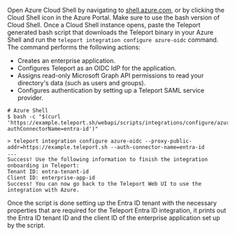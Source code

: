 Open Azure Cloud Shell by navigating to <a href="https://shell.azure.com">shell.azure.com</a>,
or by clicking the Cloud Shell icon in the Azure Portal. Make sure to use the bash version of Cloud Shell.
Once a Cloud Shell instance opens, paste the Teleport generated bash script that downloads the Teleport binary in your 
Azure Shell and run the `teleport integration configure azure-oidc` command. 
The command performs the following actions:
- Creates an enterprise application.
- Configures Teleport as an OIDC IdP for the application.
- Assigns read-only Microsoft Graph API permissions to read your directory's data (such as users and groups).
- Configures authentication by setting up a Teleport SAML service provider.

```code
# Azure Shell
$ bash -c "$(curl 'https://example.teleport.sh/webapi/scripts/integrations/configure/azureoidc.sh?authConnectorName=entra-id')"

> teleport integration configure azure-oidc --proxy-public-addr=https://example.teleport.sh --auth-connector-name=entra-id 
...
Success! Use the following information to finish the integration onboarding in Teleport:
Tenant ID: entra-tenant-id
Client ID: enterprise-app-id
Success! You can now go back to the Teleport Web UI to use the integration with Azure.
```

Once the script is done setting up the Entra ID tenant with the necessary properties that are 
required for the Teleport Entra ID integration, it prints out the Entra ID tenant ID
and the client ID of the enterprise application set up by the script. 
